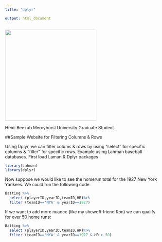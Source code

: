 ```yaml
---
title: "dplyr"

output: html_document
---
```


<img src="heidipic.png" width="300"/>

Heidi Beezub Mercyhurst University Graduate Student

##Sample Website for Filtering Columns & Rows

Using Dplyr, we can filter colums & rows by using "select" for specific columns & "filter" for specific rows.  Example using Lahman baseball databases.  First load Laman & Dplyr packages


```r
library(Lahman)
library(dplyr)
```

Now suppose we would like to see the homerun total for the 1927 New York Yankees.  We could run the following code:

```r
Batting %>%
  select (playerID,yearID,teamID,HR)%>%
  filter (teamID=='NYA' & yearID==1927)
```


If we want to add more nuance (like my showoff friend Ron) we can qualify for over 50 home runs:

```r
Batting %>%
  select (playerID,yearID,teamID,HR)%>%
  filter (teamID=='NYA' & yearID==1927 & HR > 50)
```

